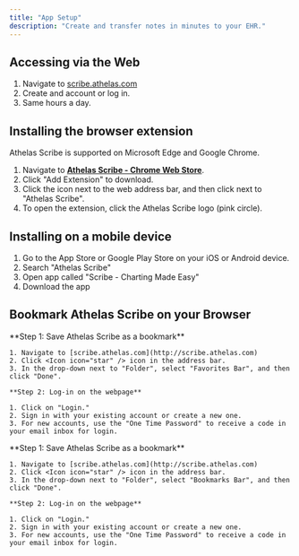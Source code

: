 ```yaml
---
title: "App Setup"
description: "Create and transfer notes in minutes to your EHR."
---
```


## Accessing via the Web

1. Navigate to [scribe.athelas.com](http://scribe.athelas.com)
2. Create and account or log in.
3. Same hours a day.

## Installing the browser extension

Athelas Scribe is supported on Microsoft Edge and Google Chrome.

1. Navigate to [**Athelas Scribe - Chrome Web Store**](https://chromewebstore.google.com/detail/athelas-scribe/bdieablopfcbafklbkgohgfoiegjjeoo).
2. Click "Add Extension" to download.
3. Click the  icon next to the web address bar, and then click  next to "Athelas Scribe".
4. To open the extension, click the Athelas Scribe logo (pink circle).

## Installing on a mobile device

1. Go to the App Store or Google Play Store on your iOS or Android device.
2. Search "Athelas Scribe"
3. Open app called "Scribe - Charting Made Easy"
4. Download the app

## Bookmark Athelas Scribe on your Browser

<AccordionGroup>
  <Accordion title="Microsoft Edge">
    **Step 1: Save Athelas Scribe as a bookmark**

    1. Navigate to [scribe.athelas.com](http://scribe.athelas.com)
    2. Click <Icon icon="star" /> icon in the address bar.
    3. In the drop-down next to "Folder", select "Favorites Bar", and then click "Done".

    **Step 2: Log-in on the webpage**

    1. Click on "Login."
    2. Sign in with your existing account or create a new one.
    3. For new accounts, use the "One Time Password" to receive a code in your email inbox for login.
  </Accordion>
  <Accordion title="Google Chrome">
    **Step 1: Save Athelas Scribe as a bookmark**

    1. Navigate to [scribe.athelas.com](http://scribe.athelas.com)
    2. Click <Icon icon="star" /> icon in the address bar.
    3. In the drop-down next to "Folder", select "Bookmarks Bar", and then click "Done".

    **Step 2: Log-in on the webpage**

    1. Click on "Login."
    2. Sign in with your existing account or create a new one.
    3. For new accounts, use the "One Time Password" to receive a code in your email inbox for login.
  </Accordion>
</AccordionGroup>